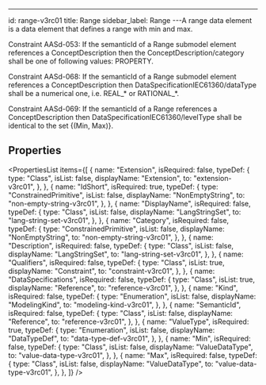 ---

id: range-v3rc01
title: Range
sidebar_label: Range
---A range data element is a data element that defines a range with min and max.

<div>
  <p>
    Constraint AASd-053: If the semanticId of a Range submodel element
    references a ConceptDescription then the ConceptDescription/category shall
    be one of following values: PROPERTY.
  </p>
  <p>
    Constraint AASd-068: If the semanticId of a Range submodel element
    references a ConceptDescription then DataSpecificationIEC61360/dataType
    shall be a numerical one, i.e. REAL_* or RATIONAL_*.
  </p>
  <p>
    Constraint AASd-069: If the semanticId of a Range references a
    ConceptDescription then DataSpecificationIEC61360/levelType shall be
    identical to the set {(Min, Max)}.
  </p>
</div>


## Properties

<PropertiesList
  items={[
    {
      name: "Extension",
      isRequired: false,
      typeDef: {
        type: "Class",
        isList: false,
        displayName: "Extension",
        to: "extension-v3rc01",
      },
    },
    {
      name: "IdShort",
      isRequired: true,
      typeDef: {
        type: "ConstrainedPrimitive",
        isList: false,
        displayName: "NonEmptyString",
        to: "non-empty-string-v3rc01",
      },
    },
    {
      name: "DisplayName",
      isRequired: false,
      typeDef: {
        type: "Class",
        isList: false,
        displayName: "LangStringSet",
        to: "lang-string-set-v3rc01",
      },
    },
    {
      name: "Category",
      isRequired: false,
      typeDef: {
        type: "ConstrainedPrimitive",
        isList: false,
        displayName: "NonEmptyString",
        to: "non-empty-string-v3rc01",
      },
    },
    {
      name: "Description",
      isRequired: false,
      typeDef: {
        type: "Class",
        isList: false,
        displayName: "LangStringSet",
        to: "lang-string-set-v3rc01",
      },
    },
    {
      name: "Qualifiers",
      isRequired: false,
      typeDef: {
        type: "Class",
        isList: true,
        displayName: "Constraint",
        to: "constraint-v3rc01",
      },
    },
    {
      name: "DataSpecifications",
      isRequired: false,
      typeDef: {
        type: "Class",
        isList: true,
        displayName: "Reference",
        to: "reference-v3rc01",
      },
    },
    {
      name: "Kind",
      isRequired: false,
      typeDef: {
        type: "Enumeration",
        isList: false,
        displayName: "ModelingKind",
        to: "modeling-kind-v3rc01",
      },
    },
    {
      name: "SemanticId",
      isRequired: false,
      typeDef: {
        type: "Class",
        isList: false,
        displayName: "Reference",
        to: "reference-v3rc01",
      },
    },
    {
      name: "ValueType",
      isRequired: true,
      typeDef: {
        type: "Enumeration",
        isList: false,
        displayName: "DataTypeDef",
        to: "data-type-def-v3rc01",
      },
    },
    {
      name: "Min",
      isRequired: false,
      typeDef: {
        type: "Class",
        isList: false,
        displayName: "ValueDataType",
        to: "value-data-type-v3rc01",
      },
    },
    {
      name: "Max",
      isRequired: false,
      typeDef: {
        type: "Class",
        isList: false,
        displayName: "ValueDataType",
        to: "value-data-type-v3rc01",
      },
    },
  ]}
/>
